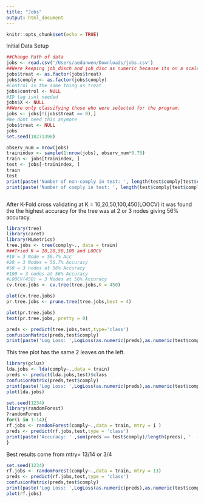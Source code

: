 ```yaml
---
title: "Jobs"
output: html_document
---
```


```r
knitr::opts_chunk$set(echo = TRUE)
```

Initial Data Setup
```r

##Change Path of data
jobs <- read.csv('/Users/aedanwen/Downloads/jobs.csv')
##Were keeping job_disch and job_disc as numeric because its on a scale.
jobs$treat <- as.factor(jobs$treat)
jobs$comply <- as.factor(jobs$comply)
#Control is the same thing as treat
jobs$control <- NULL
#ID tag isnt needed
jobs$X <- NULL
##Were only classifying those who were selected for the program.
jobs <- jobs[!(jobs$treat == 0),]
#We dont need this anymore
jobs$treat <- NULL
jobs
set.seed(18271398)

observ_num = nrow(jobs)
trainindex <- sample(1:nrow(jobs), observ_num*0.75) 
train <- jobs[trainindex, ]
test <- jobs[-trainindex, ]
train
test
print(paste('Number of non-comply in test: ', length(test$comply[test$comply == 0])))
print(paste('Number of comply in test: ', length(test$comply[test$comply == 1])))
```

```r

```
After K-Fold cross validating at K = 10,20,50,100,450(LOOCV) it was found the the highest accuracy for the tree was at 2 or 3 nodes giving 56% accuracy. 

```r
library(tree)
library(caret)
library(MLmetrics)
tree.jobs <- tree(comply~., data = train)
###Tried K = 10,20,50,100 and LOOCV
#10 = 3 Node = 56.7% Acc
#20 = 3 Nodes = 56.7% Accuracy
#50 = 3 nodes at 56% Accuracy
#100 = 3 nodes at 56% Accuracy
#LOOCV(450) = 3 Nodes at 56% Accuracy
cv.tree.jobs <- cv.tree(tree.jobs,K = 450)

plot(cv.tree.jobs)
pr.tree.jobs <- prune.tree(tree.jobs,best = 4)

plot(pr.tree.jobs)
text(pr.tree.jobs, pretty = 0)

preds <- predict(tree.jobs,test,type='class')
confusionMatrix(preds,test$comply)
print(paste('Log Loss: ',LogLoss(as.numeric(preds),as.numeric(test$comply))))
```
This tree plot has the same 2 leaves on the left.

```r

library(gclus)
lda.jobs <- lda(comply~.,data = train)
preds <- predict(lda.jobs,test)$class
confusionMatrix(preds,test$comply)
print(paste('Log Loss: ',LogLoss(as.numeric(preds),as.numeric(test$comply))))
plot(lda.jobs)
```

```r
set.seed(1234)
library(randomForest)
?randomForest
for(i in 1:14){
rf.jobs <- randomForest(comply~.,data = train, mtry = i )
preds <- predict(rf.jobs,test,type = 'class')
print(paste('Accuracy: ' ,sum(preds == test$comply)/length(preds), '  -- mtry = ',i))
}

```
Best results come from mtry= 13/14 or 3/4
```r
set.seed(1234)
rf.jobs <- randomForest(comply~.,data = train, mtry = 13)
preds <- predict(rf.jobs,test,type = 'class')
confusionMatrix(preds,test$comply)
print(paste('Log Loss: ',LogLoss(as.numeric(preds),as.numeric(test$comply))))
plot(rf.jobs)
```


